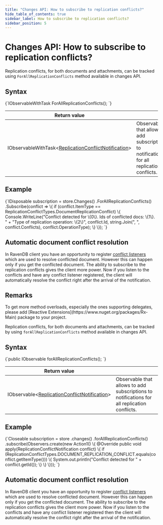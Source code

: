 ---
title: "Changes API: How to subscribe to replication conflicts?"
hide_table_of_contents: true
sidebar_label: How to subscribe to replication conflicts?
sidebar_position: 5
---




# Changes API: How to subscribe to replication conflicts?
<LanguageSwitcher supportedLanguages={supportedLanguages} />
<LanguageContent language="csharp">


Replication conflicts, for both documents and attachments, can be tracked using `ForAllReplicationConflicts` method available in changes API.

## Syntax

<TabItem value="replication_conflicts_changes_1" label="replication_conflicts_changes_1">
<CodeBlock language="csharp">
{`IObservableWithTask<ReplicationConflictNotification>
	ForAllReplicationConflicts();
`}
</CodeBlock>
</TabItem>

| Return value | |
| ------------- | ----- |
| IObservableWithTask&lt;[ReplicationConflictNotification](../../glossary/replication-conflict-notification.mdx)&gt; | Observable that allows to add subscriptions to notifications for all replication conflicts. |

## Example

<TabItem value="replication_conflicts_changes_2" label="replication_conflicts_changes_2">
<CodeBlock language="csharp">
{`IDisposable subscription = store.Changes()
	.ForAllReplicationConflicts()
	.Subscribe(conflict =>
	\{
		if (conflict.ItemType == ReplicationConflictTypes.DocumentReplicationConflict)
		\{
			Console.WriteLine("Conflict detected for \{0\}. Ids of conflicted docs: \{1\}. " +
							  "Type of replication operation: \{2\}",
							  conflict.Id,
							  string.Join(", ", conflict.Conflicts),
							  conflict.OperationType);
		\}
	\});
`}
</CodeBlock>
</TabItem>

## Automatic document conflict resolution

In RavenDB client you have an opportunity to register [conflict listeners](../../client-api/listeners/what-are-conflict-listeners-and-how-to-work-with-them.mdx) which are used to resolve conflicted document. However this can happen only if you get the conflicted document. The ability to subscribe to the replication conflicts gives the client more power. Now if you listen to the conflicts and have any conflict listener registered, the client will automatically resolve the conflict right after the arrival of the notification.

## Remarks

<Admonition type="info" title="Info">
To get more method overloads, especially the ones supporting delegates, please add [Reactive Extensions](https://www.nuget.org/packages/Rx-Main) package to your project.
</Admonition>


</LanguageContent>
<LanguageContent language="java">


Replication conflicts, for both documents and attachments, can be tracked by using `forAllReplicationConflicts` method available in changes API.

## Syntax

<TabItem value="replication_conflicts_changes_1" label="replication_conflicts_changes_1">
<CodeBlock language="java">
{`public IObservable<ReplicationConflictNotification> forAllReplicationConflicts();
`}
</CodeBlock>
</TabItem>

| Return value | |
| ------------- | ----- |
| IObservable&lt;[ReplicationConflictNotification](../../glossary/replication-conflict-notification.mdx)&gt; | Observable that allows to add subscriptions to notifications for all replication conflicts. |

## Example

<TabItem value="replication_conflicts_changes_2" label="replication_conflicts_changes_2">
<CodeBlock language="java">
{`Closeable subscription = store
  .changes()
  .forAllReplicationConflicts()
  .subscribe(Observers.create(new Action1<ReplicationConflictNotification>() \{
    @Override
    public void apply(ReplicationConflictNotification conflict) \{
      if (ReplicationConflictTypes.DOCUMENT_REPLICATION_CONFLICT.equals(conflict.getItemType())) \{
        System.out.println("Conflict detected for " + conflict.getId());
      \}
    \}
  \}));
`}
</CodeBlock>
</TabItem>

## Automatic document conflict resolution

In RavenDB client you have an opportunity to register [conflict listeners](../../client-api/listeners/what-are-conflict-listeners-and-how-to-work-with-them.mdx) which are used to resolve conflicted document. However this can happen only if you get the conflicted document. The ability to subscribe to the replication conflicts gives the client more power. Now if you listen to the conflicts and have any conflict listener registered then the client will automatically resolve the conflict right after the arrival of the notification.


</LanguageContent>

<!---
- [Server : Replication : Conflicts](../../server/scaling-out/replication/replication-conflicts)

-->